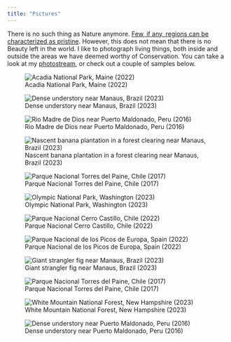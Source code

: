 ```yaml
---
title: "Pictures"
---
```


There is no such thing as Nature anymore. [Few, if any, regions can be characterized as pristine](https://doi.org/10.1073/pnas.1525200113). However, this does not mean that there is no Beauty left in the world. I like to photograph living things, both inside and outside the areas we have deemed worthy of Conservation. You can take a look at my [photostream](https://www.flickr.com/photos/199874827@N02), or check out a couple of samples below.

::: {layout-ncol=2}

![Acadia National Park, Maine (2022)](https://live.staticflickr.com/65535/53463195882_90f1fd2a19_z.jpg)

![Dense understory near Manaus, Brazil (2023)](https://live.staticflickr.com/65535/53464123886_fac7bffcaa_z.jpg)

![Rio Madre de Dios near Puerto Maldonado, Peru (2016)](https://live.staticflickr.com/65535/53464162486_ff0e4bff60_z.jpg)

![Nascent banana plantation in a forest clearing near Manaus, Brazil (2023)](https://live.staticflickr.com/65535/53464165571_27d1375156_z.jpg)

![Parque Nacional Torres del Paine, Chile (2017)](pictures_low_quality/picture_torres_1.jpeg)

![Olympic National Park, Washington (2023)](pictures_low_quality/picture_olympic.jpeg)

![Parque Nacional Cerro Castillo, Chile (2022)](pictures_low_quality/picture_castillo.jpeg)

![Parque Nacional de los Picos de Europa, Spain (2022)](pictures_low_quality/picture_spain.jpeg)

![Giant strangler fig near Manaus, Brazil (2023)](pictures_low_quality/picture_manaus_3.jpeg)

![Parque Nacional Torres del Paine, Chile (2017)](pictures_low_quality/picture_torres_2.jpeg)

![White Mountain National Forest, New Hampshire (2023)](pictures_low_quality/picture_hampshire.jpeg)

![Dense understory near Puerto Maldonado, Peru (2016)](pictures_low_quality/picture_peru_2.jpeg)

:::